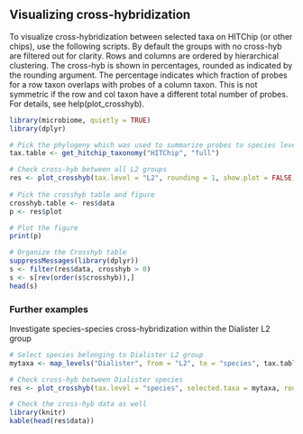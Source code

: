 ## Visualizing cross-hybridization

To visualize cross-hybridization between selected taxa on HITChip (or
other chips), use the following scripts. By default the groups with no
cross-hyb are filtered out for clarity. Rows and columns are ordered
by hierarchical clustering. The cross-hyb is shown in percentages,
rounded as indicated by the rounding argument. The percentage
indicates which fraction of probes for a row taxon overlaps with
probes of a column taxon. This is not symmetric if the row and col
taxon have a different total number of probes. For details, see
help(plot_crosshyb).

```r
library(microbiome, quietly = TRUE)
library(dplyr)

# Pick the phylogeny which was used to summarize probes to species level
tax.table <- get_hitchip_taxonomy("HITChip", "full")

# Check cross-hyb between all L2 groups
res <- plot_crosshyb(tax.level = "L2", rounding = 1, show.plot = FALSE, tax.table = tax.table)
    
# Pick the crosshyb table and figure
crosshyb.table <- res$data
p <- res$plot

# Plot the figure    
print(p)

# Organize the Crosshyb table
suppressMessages(library(dplyr))
s <- filter(res$data, crosshyb > 0)
s <- s[rev(order(s$crosshyb)),]
head(s)
```


### Further examples

Investigate species-species cross-hybridization within the Dialister L2 group

```r
# Select species belonging to Dialister L2 group
mytaxa <- map_levels("Dialister", from = "L2", to = "species", tax.table)[[1]]

# Check cross-hyb between Dialister species
res <- plot_crosshyb(tax.level = "species", selected.taxa = mytaxa, rounding = 0, tax.table = tax.table)

# Check the cross-hyb data as well
library(knitr)
kable(head(res$data))
```

